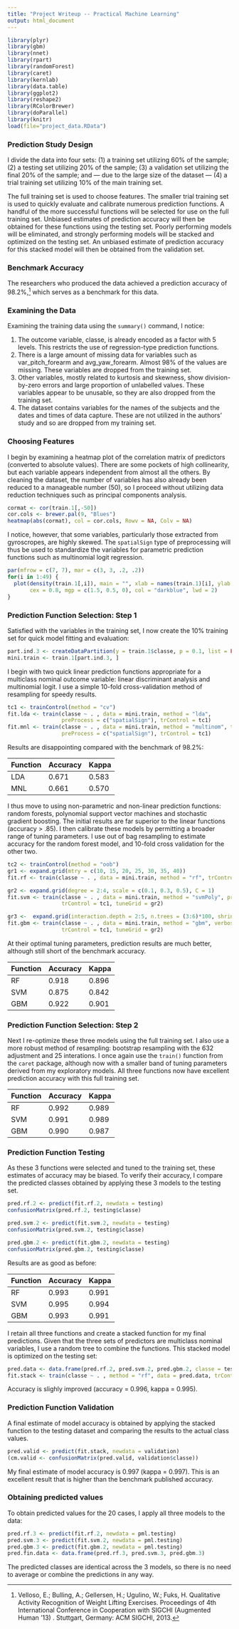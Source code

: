```yaml
---
title: "Project Writeup -- Practical Machine Learning"
output: html_document
---
```


```r
library(plyr)
library(gbm)
library(nnet)
library(rpart)
library(randomForest)
library(caret)
library(kernlab)
library(data.table)
library(ggplot2)
library(reshape2)
library(RColorBrewer)
library(doParallel)
library(knitr)
load(file="project_data.RData")
```

### Prediction Study Design

I divide the data into four sets: (1) a training set utilizing 60% of the sample; (2) a testing set utilizing 20% of the sample; (3) a validation set utilizing the final 20% of the sample; and --- due to the large size of the dataset --- (4) a trial training set utilizing 10% of the main training set.

The full training set is used to choose features. The smaller trial training set is used to quickly evaluate and calibrate numerous prediction functions. A handful of the more successful functions will be selected for use on the full training set. Unbiased estimates of prediction accuracy will then be obtained for these functions using the testing set. Poorly performing models will be eliminated, and strongly performing models will be stacked and optimized on the testing set. An unbiased estimate of prediction accuracy for this stacked model will then be obtained from the validation set.

### Benchmark Accuracy

The researchers who produced the data achieved a prediction accuracy of 98.2%,[^1] which serves as a benchmark for this data.

[^1]: Velloso, E.; Bulling, A.; Gellersen, H.; Ugulino, W.; Fuks, H. Qualitative Activity Recognition of Weight Lifting Exercises. Proceedings of 4th International Conference in Cooperation with SIGCHI (Augmented Human '13) . Stuttgart, Germany: ACM SIGCHI, 2013.

### Examining the Data

Examining the training data using the `summary()` command, I notice:

1. The outcome variable, classe, is already encoded as a factor with 5 levels. This restricts the use of regression-type prediction functions. 
2. There is a large amount of missing data for variables such as var_pitch_forearm and avg_yaw_forearm. Almost 98% of the values are missing. These variables are dropped from the training set.
3. Other variables, mostly related to kurtosis and skewness, show division-by-zero errors and large proportion of unlabelled values. These variables appear to be unusable, so they are also dropped from the training set.
4. The dataset contains variables for the names of the subjects and the dates and times of data capture. These are not utilized in the authors' study and so are dropped from my training set.

### Choosing Features

I begin by examining a heatmap plot of the correlation matrix of predictors (converted to absolute values). There are some pockets of high collinearity, but each variable appears independent from almost all the others. By cleaning the dataset, the number of variables has also already been reduced to a manageable number (50), so I proceed without utilizing data reduction techniques such as principal components analysis.

```r
cormat <- cor(train.1[,-50])
cor.cols <- brewer.pal(9, "Blues")
heatmap(abs(cormat), col = cor.cols, Rowv = NA, Colv = NA)
```

I notice, however, that some variables, particularly those extracted from gyroscropes, are highly skewed. The `spatialSign` type of preprocessing will thus be used to standardize the variables for parametric prediction functions such as multinomial logit regression.

```r
par(mfrow = c(7, 7), mar = c(3, 3, .2, .2))
for(i in 1:49) {
  plot(density(train.1[,i]), main = "", xlab = names(train.1)[i], ylab = "", 
       cex = 0.8, mgp = c(1.5, 0.5, 0), col = "darkblue", lwd = 2)
}
```




### Prediction Function Selection: Step 1

Satisfied with the variables in the training set, I now create the 10% training set for quick model fitting and evaluation:
```r
part.ind.3 <- createDataPartition(y = train.1$classe, p = 0.1, list = FALSE)
mini.train <- train.1[part.ind.3, ]
```

I begin with two quick linear prediction functions appropriate for a multiclass nominal outcome variable: linear discriminant analysis and multinomial logit. I use a simple 10-fold cross-validation method of resampling for speedy results.
```r
tc1 <- trainControl(method = "cv")
fit.lda <- train(classe ~ . , data = mini.train, method = "lda", 
                 preProcess = c("spatialSign"), trControl = tc1)
fit.mnl <- train(classe ~ . , data = mini.train, method = "multinom", trace = FALSE, 
                 preProcess = c("spatialSign"), trControl = tc1)
```

Results are disappointing compared with the benchmark of 98.2%:

Function | Accuracy | Kappa 
-------- | -------- | -----
LDA      | 0.671    | 0.583
MNL      | 0.661    | 0.570

I thus move to using non-parametric and non-linear prediction functions: random forests, polynomial support vector machines and stochastic gradient boosting. The initial results are far superior to the linear functions (accuracy > .85). I then calibrate these models by permitting a broader range of tuning parameters. I use out of bag resampling to estimate accuracy for the random forest model, and 10-fold cross validation for the other two. 
```r
tc2 <- trainControl(method = "oob")
gr1 <- expand.grid(mtry = c(10, 15, 20, 25, 30, 35, 40))
fit.rf <- train(classe ~ . , data = mini.train, method = "rf", trControl = tc2, tuneGrid = gr1)

gr2 <- expand.grid(degree = 2:4, scale = c(0.1, 0.3, 0.5), C = 1)
fit.svm <- train(classe ~ . , data = mini.train, method = "svmPoly", preProcess = c("spatialSign"),
                 trControl = tc1, tuneGrid = gr2)

gr3 <-  expand.grid(interaction.depth = 2:5, n.trees = (3:6)*100, shrinkage = 0.1)
fit.gbm <- train(classe ~ . , data = mini.train, method = "gbm", verbose = FALSE, 
                 trControl = tc1, tuneGrid = gr2)
```

At their optimal tuning parameters, prediction results are much better, although still short of the benchmark accuracy. 

Function | Accuracy | Kappa 
-------- | -------- | -----
RF       | 0.918    | 0.896
SVM      | 0.875    | 0.842
GBM      | 0.922    | 0.901


### Prediction Function Selection: Step 2

Next I re-optimize these three models using the full training set. I also use a more robust method of resampling: bootstrap resampling with the 632 adjustment and 25 interations. I once again use the `train()` function from the `caret` package, although now with a smaller band of tuning parameters derived from my exploratory models. All three functions now have excellent prediction accuracy with this full training set.

Function | Accuracy | Kappa 
-------- | -------- | -----
RF       | 0.992    | 0.989
SVM      | 0.991    | 0.989
GBM      | 0.990    | 0.987

### Prediction Function Testing

As these 3 functions were selected and tuned to the training set, these estimates of accuracy may be biased. To verify their accuracy, I compare the predicted classes obtained by applying these 3 models to the testing set.

```r
pred.rf.2 <- predict(fit.rf.2, newdata = testing)
confusionMatrix(pred.rf.2, testing$classe)

pred.svm.2 <- predict(fit.svm.2, newdata = testing)
confusionMatrix(pred.svm.2, testing$classe)

pred.gbm.2 <- predict(fit.gbm.2, newdata = testing)
confusionMatrix(pred.gbm.2, testing$classe)
```

Results are as good as before:

Function | Accuracy | Kappa 
-------- | -------- | -----
RF       | 0.993    | 0.991
SVM      | 0.995    | 0.994
GBM      | 0.993    | 0.991

I retain all three functions and create a stacked function for my final predictions. Given that the three sets of predictors are multiclass nominal variables, I use a random tree to combine the functions. This stacked model is optimized on the testing set:

```r
pred.data <- data.frame(pred.rf.2, pred.svm.2, pred.gbm.2, classe = testing$classe)
fit.stack <- train(classe ~ . , method = "rf", data = pred.data, trControl = tc1)
```

Accuracy is slighly improved (accuracy = 0.996, kappa = 0.995).

### Prediction Function Validation

A final estimate of model accuracy is obtained by applying the stacked function to the testing dataset and comparing the results to the actual class values. 

```r
pred.valid <- predict(fit.stack, newdata = validation)
(cm.valid <- confusionMatrix(pred.valid, validation$classe))
```

My final estimate of model accuracy is 0.997 (kappa = 0.997). This is an excellent result that is higher than the benchmark published accuracy.

### Obtaining predicted values

To obtain predicted values for the 20 cases, I apply all three models to the data:

```r
pred.rf.3 <- predict(fit.rf.2, newdata = pml.testing)
pred.svm.3 <- predict(fit.svm.2, newdata = pml.testing)
pred.gbm.3 <- predict(fit.gbm.2, newdata = pml.testing)
pred.fin.data <- data.frame(pred.rf.3, pred.svm.3, pred.gbm.3)
```

The predicted classes are identical across the 3 models, so there is no need to average or combine the predictions in any way. 









